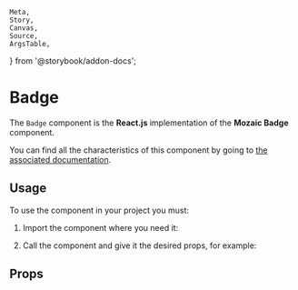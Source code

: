     Meta,
    Story,
    Canvas,
    Source,
    ArgsTable,
} from '@storybook/addon-docs';

<Meta title="Components/Badge" component={Badge} argTypes={argTypes}/>

# Badge

The `Badge` component is the **React.js** implementation of the **Mozaic Badge** component.

You can find all the characteristics of this component by going to [the associated documentation](https://mozaic.adeo.cloud/Components/Badge/).

## Usage

To use the component in your project you must:

1. Import the component where you need it:

<Source
    language="javascript"
    code="import { Badge } from '@mozaic-ds/react';"
/>

2. Call the component and give it the desired props, for example:

<Canvas withSource="open">
    <Story story={Controls}/>
</Canvas>


## Props

<ArgsTable of={Badge}/>
